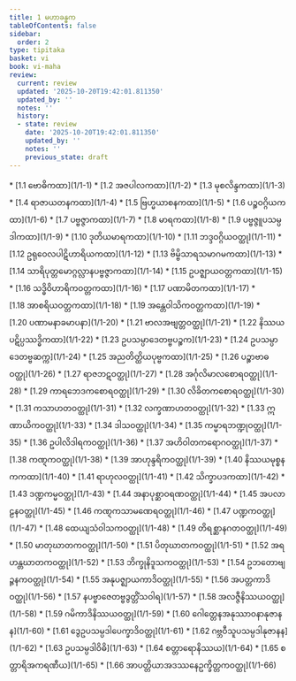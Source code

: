 ```yaml
---
title: 1 မဟာခန္ဓက
tableOfContents: false
sidebar:
  order: 2
type: tipitaka
basket: vi
book: vi-maha
review:
  current: review
  updated: '2025-10-20T19:42:01.811350'
  updated_by: ''
  notes: ''
  history:
  - state: review
    date: '2025-10-20T19:42:01.811350'
    updated_by: ''
    notes: ''
    previous_state: draft
---
```



<DynamicBreadcrumb />


<ReviewStatus review={frontmatter.review} showDetails={true} />

<HypothesisAnnotation frontmatter={frontmatter} />



<TableOfContents book="vi-maha" section="1">
* [1.1 ဗောဓိကထာ](1/1-1)
* [1.2 အဇပါလကထာ](1/1-2)
* [1.3 မုစလိန္ဒကထာ](1/1-3)
* [1.4 ရာဇာယတနကထာ](1/1-4)
* [1.5 ဗြဟ္မယာစနကထာ](1/1-5)
* [1.6 ပဉ္စဝဂ္ဂိယကထာ](1/1-6)
* [1.7 ပဗ္ဗဇ္ဇာကထာ](1/1-7)
* [1.8 မာရကထာ](1/1-8)
* [1.9 ပဗ္ဗဇ္ဇူပသမ္ပဒါကထာ](1/1-9)
* [1.10 ဒုတိယမာရကထာ](1/1-10)
* [1.11 ဘဒ္ဒဝဂ္ဂိယဝတ္ထု](1/1-11)
* [1.12 ဥရုဝေလပါဋိဟာရိယကထာ](1/1-12)
* [1.13 ဗိမ္ဗိသာရသမာဂမကထာ](1/1-13)
* [1.14 သာရိပုတ္တမောဂ္ဂလ္လာနပဗ္ဗဇ္ဇာကထာ](1/1-14)
* [1.15 ဥပဇ္ဈာယဝတ္တကထာ](1/1-15)
* [1.16 သဒ္ဓိဝိဟာရိကဝတ္တကထာ](1/1-16)
* [1.17 ပဏာမိတကထာ](1/1-17)
* [1.18 အာစရိယဝတ္တကထာ](1/1-18)
* [1.19 အန္တေဝါသိကဝတ္တကထာ](1/1-19)
* [1.20 ပဏာမနာခမာပနာ](1/1-20)
* [1.21 ဗာလအဗျတ္တဝတ္ထု](1/1-21)
* [1.22 နိဿယပဋိပ္ပဿဒ္ဓိကထာ](1/1-22)
* [1.23 ဥပသမ္ပာဒေတဗ္ဗပဉ္စက](1/1-23)
* [1.24 ဥပသမ္ပာဒေတဗ္ဗဆက္က](1/1-24)
* [1.25 အညတိတ္ထိယပုဗ္ဗကထာ](1/1-25)
* [1.26 ပဉ္စာဗာဓဝတ္ထု](1/1-26)
* [1.27 ရာဇဘဋဝတ္ထု](1/1-27)
* [1.28 အင်္ဂုလိမာလစောရဝတ္ထု](1/1-28)
* [1.29 ကာရဘေဒကစောရဝတ္ထု](1/1-29)
* [1.30 လိခိတကစောရဝတ္ထု](1/1-30)
* [1.31 ကသာဟတဝတ္ထု](1/1-31)
* [1.32 လက္ခဏာဟတဝတ္ထု](1/1-32)
* [1.33 ဣဏာယိကဝတ္ထု](1/1-33)
* [1.34 ဒါသဝတ္ထု](1/1-34)
* [1.35 ကမ္မာရဘဏ္ဍုဝတ္ထု](1/1-35)
* [1.36 ဥပါလိဒါရကဝတ္ထု](1/1-36)
* [1.37 အဟိဝါတကရောဂဝတ္ထု](1/1-37)
* [1.38 ကဏ္ဋကဝတ္ထု](1/1-38)
* [1.39 အာဟုန္ဒရိကဝတ္ထု](1/1-39)
* [1.40 နိဿယမုစ္စနကကထာ](1/1-40)
* [1.41 ရာဟုလဝတ္ထု](1/1-41)
* [1.42 သိက္ခာပဒကထာ](1/1-42)
* [1.43 ဒဏ္ဍကမ္မဝတ္ထု](1/1-43)
* [1.44 အနာပုစ္ဆာဝရဏဝတ္ထု](1/1-44)
* [1.45 အပလာဠနဝတ္ထု](1/1-45)
* [1.46 ကဏ္ဋကသာမဏေရဝတ္ထု](1/1-46)
* [1.47 ပဏ္ဍကဝတ္ထု](1/1-47)
* [1.48 ထေယျသံဝါသကဝတ္ထု](1/1-48)
* [1.49 တိရစ္ဆာနဂတဝတ္ထု](1/1-49)
* [1.50 မာတုဃာတကဝတ္ထု](1/1-50)
* [1.51 ပိတုဃာတကဝတ္ထု](1/1-51)
* [1.52 အရဟန္တဃာတကဝတ္ထု](1/1-52)
* [1.53 ဘိက္ခုနိဒူသကဝတ္ထု](1/1-53)
* [1.54 ဥဘတောဗျဉ္ဇနကဝတ္ထု](1/1-54)
* [1.55 အနုပဇ္ဈာယကာဒိဝတ္ထု](1/1-55)
* [1.56 အပတ္တကာဒိဝတ္ထု](1/1-56)
* [1.57 နပဗ္ဗာဇေတဗ္ဗဒွတ္တိံသဝါရ](1/1-57)
* [1.58 အလဇ္ဇီနိဿယဝတ္ထု](1/1-58)
* [1.59 ဂမိကာဒိနိဿယဝတ္ထု](1/1-59)
* [1.60 ဂေါတ္တေနအနုဿာဝနာနုဇာနန](1/1-60)
* [1.61 ဒွေဥပသမ္ပဒါပေက္ခာဒိဝတ္ထု](1/1-61)
* [1.62 ဂဗ္ဘဝီသူပသမ္ပဒါနုဇာနန](1/1-62)
* [1.63 ဥပသမ္ပဒါဝိဓိ](1/1-63)
* [1.64 စတ္တာရောနိဿယ](1/1-64)
* [1.65 စတ္တာရိအကရဏီယ](1/1-65)
* [1.66 အာပတ္တိယာအဒဿနေဥက္ခိတ္တကဝတ္ထု](1/1-66)
</TableOfContents>